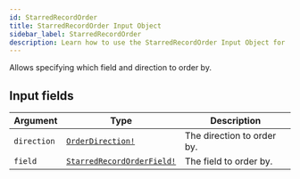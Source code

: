 ```yaml
---
id: StarredRecordOrder
title: StarredRecordOrder Input Object
sidebar_label: StarredRecordOrder
description: Learn how to use the StarredRecordOrder Input Object for 's API.
---
```


Allows specifying which field and direction to order by.

## Input fields

| Argument    | Type                                                                      | Description                |
| ----------- | ------------------------------------------------------------------------- | -------------------------- |
| `direction` | [`OrderDirection!`](api/schema/enum/OrderDirection.mdx)                   | The direction to order by. |
| `field`     | [`StarredRecordOrderField!`](api/schema/enum/StarredRecordOrderField.mdx) | The field to order by.     |

